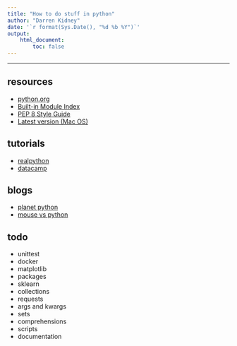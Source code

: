 ```yaml
---
title: "How to do stuff in python"
author: "Darren Kidney"
date: '`r format(Sys.Date(), "%d %b %Y")`'
output:
    html_document:
        toc: false
---
```


*********************************************************************

## resources

* [python.org](https://www.python.org/)  
* [Built-in Module Index](https://docs.python.org/3/py-modindex.html)  
* [PEP 8 Style Guide](https://www.python.org/dev/peps/pep-0008/)  
* [Latest version (Mac OS)](https://www.python.org/downloads/mac-osx/)  

## tutorials

* [realpython](https://realpython.com/tutorials/all/)  
* [datacamp](https://www.datacamp.com/community/tutorials?tag=python)  

## blogs

* [planet python](https://planetpython.org/titles_only.html)  
* [mouse vs python](https://www.blog.pythonlibrary.org/)

<!-- ## podcasts -->

<!-- * [dataskeptic](https://dataskeptic.com/)   -->

## todo

* unittest
* docker 
* matplotlib
* packages
* sklearn
* collections
* requests
* args and kwargs
* sets
* comprehensions
* scripts
* documentation
